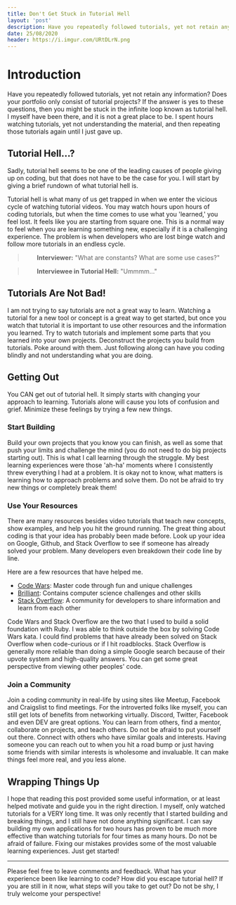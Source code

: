 ```yaml
---
title: Don't Get Stuck in Tutorial Hell
layout: 'post'
description: Have you repeatedly followed tutorials, yet not retain any information? Does your portfolio only consist of tutorial projects? If the answer is yes to these questions, then you might be stuck in the infinite loop known as tutorial hell.
date: 25/08/2020
header: https://i.imgur.com/URtDLrN.png
---
```


# Introduction

Have you repeatedly followed tutorials, yet not retain any information? Does your portfolio only consist of tutorial projects? If the answer is yes to these questions, then you might be stuck in the infinite loop known as tutorial hell. I myself have been there, and it is not a great place to be. I spent hours watching tutorials, yet not understanding the material, and then repeating those tutorials again until I just gave up.

## Tutorial Hell...?

Sadly, tutorial hell seems to be one of the leading causes of people giving up on coding, but that does not have to be the case for you. I will start by giving a brief rundown of what tutorial hell is. 

Tutorial hell is what many of us get trapped in when we enter the vicious cycle of watching tutorial videos. You may watch hours upon hours of coding tutorials, but when the time comes to use what you 'learned,' you feel lost. It feels like you are starting from square one. This is a normal way to feel when you are learning something new, especially if it is a challenging experience. The problem is when developers who are lost binge watch and follow more tutorials in an endless cycle. 


>&nbsp;&nbsp;&nbsp;&nbsp;&nbsp;&nbsp; **Interviewer:** "What are constants? What are some use cases?"

>&nbsp;&nbsp;&nbsp;&nbsp;&nbsp;&nbsp; **Interviewee in Tutorial Hell:** "Ummmm..."

## Tutorials Are Not Bad!

I am not trying to say tutorials are not a great way to learn. Watching a tutorial for a new tool or concept is a great way to get started, but once you watch that tutorial it is important to use other resources and the information you learned. Try to watch tutorials and implement some parts that you learned into your own projects. Deconstruct the projects you build from tutorials. Poke around with them. Just following along can have you coding blindly and not understanding what you are doing. 

## Getting Out

You CAN get out of tutorial hell. It simply starts with changing your approach to learning. Tutorials alone will cause you lots of confusion and grief. Minimize these feelings by trying a few new things.

### Start Building

Build your own projects that you know you can finish, as well as some that push your limits and challenge the mind (you do not need to do big projects starting out). This is what I call learning through the struggle. My best learning experiences were those 'ah-ha' moments where I consistently threw everything I had at a problem. It is okay not to know, what matters is learning how to approach problems and solve them. Do not be afraid to try new things or completely break them! 

### Use Your Resources

There are many resources besides video tutorials that teach new concepts, show examples, and help you hit the ground running. The great thing about coding is that your idea has probably been made before. Look up your idea on Google, Github, and Stack Overflow to see if someone has already solved your problem. Many developers even breakdown their code line by line. 

Here are a few resources that have helped me.

* [Code Wars](https://www.codewars.com/): Master code through fun and unique challenges
* [Brilliant](https://brilliant.org/): Contains computer science challenges and other skills
* [Stack Overflow](https://stackoverflow.com/): A community for developers to share information and learn from each other

Code Wars and Stack Overflow are the two that I used to build a solid foundation with Ruby. I was able to think outside the box by solving Code Wars kata. I could find problems that have already been solved on Stack Overflow when code-curious or if I hit roadblocks. Stack Overflow is generally more reliable than doing a simple Google search because of their upvote system and high-quality answers. You can get some great perspective from viewing other peoples' code. 

### Join a Community

Join a coding community in real-life by using sites like Meetup, Facebook and Craigslist to find meetings. For the introverted folks like myself, you can still get lots of benefits from networking virtually. Discord, Twitter, Facebook and even DEV are great options. You can learn from others, find a mentor, collaborate on projects, and teach others. Do not be afraid to put yourself out there. Connect with others who have similar goals and interests. Having someone you can reach out to when you hit a road bump or just having some friends with similar interests is wholesome and invaluable. It can make things feel more real, and you less alone. 

## Wrapping Things Up

I hope that reading this post provided some useful information, or at least helped motivate and guide you in the right direction. I myself, only watched tutorials for a VERY long time. It was only recently that I started building and breaking things, and I still have not done anything significant. I can say building my own applications for two hours has proven to be much more effective than watching tutorials for four times as many hours. Do not be afraid of failure. Fixing our mistakes provides some of the most valuable learning experiences. Just get started!

--- 

Please feel free to leave comments and feedback. What has your experience been like learning to code? How did you escape tutorial hell? If you are still in it now, what steps will you take to get out? Do not be shy, I truly welcome your perspective!


